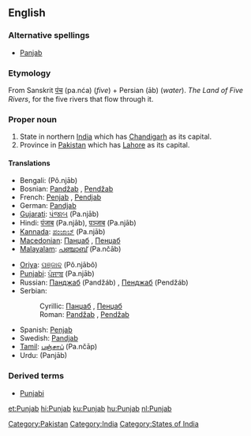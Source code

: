 ==English==
{{wikipedia}}

===Alternative spellings===
* [[Panjab]]

===Etymology===
From Sanskrit [[पंच]] (pa.nća) (''five'') + Persian {{FAchar|[[اب|آب]]}} (āb) (''water'').  ''The Land of Five Rivers'', for the five rivers that flow through it.

===Proper noun===
{{en-proper noun}}

# State in northern [[India]] which has [[Chandigarh]] as its capital.
# Province in [[Pakistan]] which has [[Lahore]] as its capital.

====Translations====
{{top}}
* Bengali: {{BNchar|[[পঞ্জাব]]}} (Pô.njāb)
* Bosnian: [[Pandžab#Bosnian|Pandžab]] {{m}}, [[Pendžab#Bosnian|Pendžab]] {{m}}
* French: [[Penjab]] {{m}}, [[Pendjab]] {{m}}
* German: [[Pandjab]]
* [[Gujarati]]: [[પંજાબ]] (Pa.njāb)
* Hindi: [[पंजाब]] (Pa.njāb), [[पञ्जाब]] (Pa.njāb)
* [[Kannada]]: [[ಪಂಜಾಬ್]] (Pa.njāb)
* [[Macedonian]]: [[Панџаб#Macedonian|Панџаб]] {{m}}, [[Пенџаб#Macedonian|Пенџаб]] {{m}}
* [[Malayalam]]: [[പഞ്ചാബ്]] (Pa.nčāb)
{{mid}}
* [[Oriya]]: [[ପଞ୍ଜାବ]] (Pô.njābô)
* [[Punjabi]]: [[ਪੰਜਾਬ]] (Pa.njāb)
* Russian: [[Панджаб]] (Pandžáb) {{m}}, [[Пенджаб]] (Pendžáb) {{m}}
* Serbian:
*: Cyrillic: [[Панџаб#Serbian|Панџаб]] {{m}}, [[Пенџаб#Serbian|Пенџаб]] {{m}}
*: Roman: [[Pandžab#Serbian|Pandžab]] {{m}}, [[Pendžab#Serbian|Pendžab]] {{m}}
* Spanish: [[Penjab]] {{m}}
* Swedish: [[Pandjab]]
* [[Tamil]]: [[பஞ்சாப்]] (Pa.nčāp)
* Urdu: {{URchar|[[پنجاب]]}} (Panjāb)
{{bottom}}

===Derived terms===
* [[Punjabi]]

[[Category:Pakistan]]
[[Category:India]]
[[Category:States of India]]

[[et:Punjab]]
[[hi:Punjab]]
[[ku:Punjab]]
[[hu:Punjab]]
[[nl:Punjab]]